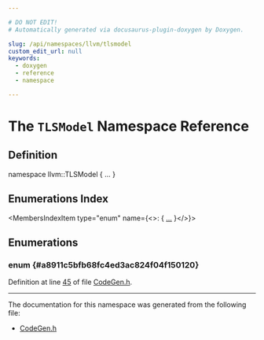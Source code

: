 ```yaml
---

# DO NOT EDIT!
# Automatically generated via docusaurus-plugin-doxygen by Doxygen.

slug: /api/namespaces/llvm/tlsmodel
custom_edit_url: null
keywords:
  - doxygen
  - reference
  - namespace

---
```





# The `TLSModel` Namespace Reference

<DoxygenPage pluginConfig={pluginConfig}>



## Definition

<CodeBlock>namespace llvm::TLSModel &#123; ... &#125;</CodeBlock>

## Enumerations Index

<MembersIndex>

<MembersIndexItem
  type="enum"
  name={<>:  &#123; <a href="#a8911c5bfb68fc4ed3ac824f04f150120">...</a> &#125;</>}>
</MembersIndexItem>

</MembersIndex>


<SectionDefinition>

## Enumerations

### enum  {#a8911c5bfb68fc4ed3ac824f04f150120}

<MemberDefinition
  prototype="enum llvm::TLSModel::Model ">

<EnumerationList title="Enumeration values">

<Link id="a8911c5bfb68fc4ed3ac824f04f150120aa530fb2056fbb72e132893eba6ff4883" />
<EnumerationListItem name="GeneralDynamic">

</EnumerationListItem>

<Link id="a8911c5bfb68fc4ed3ac824f04f150120a110e377ad85dc311cb9bce1e32bea8aa" />
<EnumerationListItem name="LocalDynamic">

</EnumerationListItem>

<Link id="a8911c5bfb68fc4ed3ac824f04f150120a3cae4242c478d473bfa1af350f126545" />
<EnumerationListItem name="InitialExec">

</EnumerationListItem>

<Link id="a8911c5bfb68fc4ed3ac824f04f150120ae13ef3bbe423ce80086f0a684fd25753" />
<EnumerationListItem name="LocalExec">

</EnumerationListItem>

</EnumerationList>

Definition at line <a href="/docs/api/files/include/include/llvm/include/llvm/support/codegen-h/#l00045">45</a> of file <a href="/docs/api/files/include/include/llvm/include/llvm/support/codegen-h">CodeGen.h</a>.
</MemberDefinition>

</SectionDefinition>

<hr/>

The documentation for this namespace was generated from the following file:

<ul>
<li><a href="/docs/api/files/include/include/llvm/include/llvm/support/codegen-h">CodeGen.h</a></li>
</ul>

</DoxygenPage>
